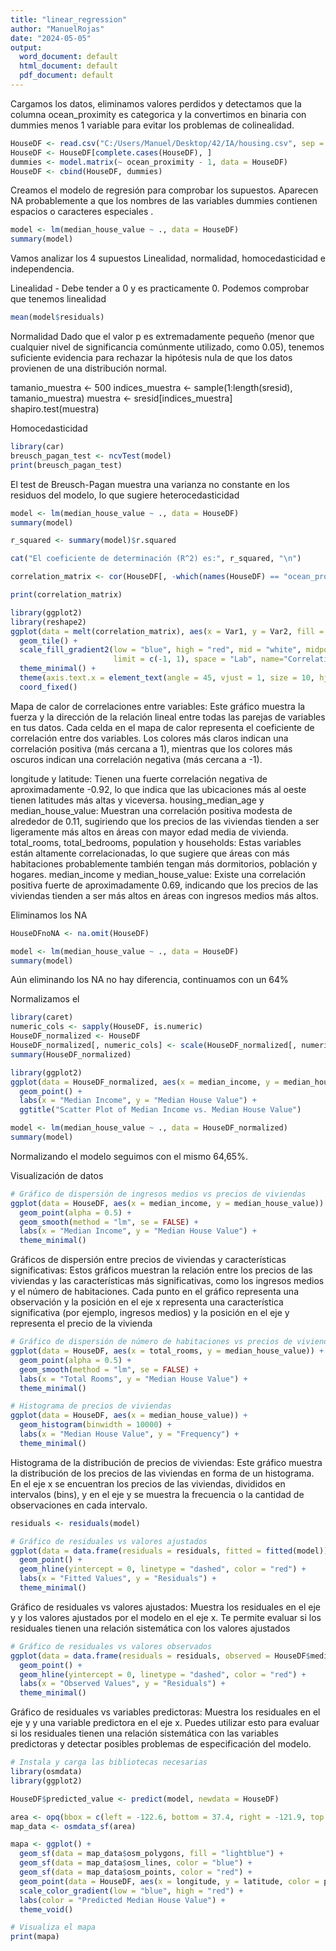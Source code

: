 ---
title: "linear_regression"
author: "ManuelRojas"
date: "2024-05-05"
output:
  word_document: default
  html_document: default
  pdf_document: default
---
Cargamos los datos, eliminamos valores perdidos y detectamos que la columna ocean_proximity es categorica y la convertimos en binaria con dummies menos 1 variable para evitar los problemas de colinealidad.

```{r}
HouseDF <- read.csv("C:/Users/Manuel/Desktop/42/IA/housing.csv", sep = ",", header = TRUE)
HouseDF <- HouseDF[complete.cases(HouseDF), ]
dummies <- model.matrix(~ ocean_proximity - 1, data = HouseDF)
HouseDF <- cbind(HouseDF, dummies)
```

Creamos el modelo de regresión para comprobar los supuestos. Aparecen NA probablemente a que los nombres de las variables dummies contienen espacios o caracteres especiales .

```{r}
model <- lm(median_house_value ~ ., data = HouseDF)
summary(model)
```
Vamos analizar los 4 supuestos Linealidad, normalidad, homocedasticidad e independencia.

Linealidad - Debe tender a 0 y es practicamente 0. Podemos comprobar que tenemos linealidad

```{r}
mean(model$residuals)
```

Normalidad
Dado que el valor p es extremadamente pequeño (menor que cualquier nivel de significancia comúnmente utilizado, como 0.05), tenemos suficiente evidencia para rechazar la hipótesis nula de que los datos provienen de una distribución normal.


tamanio_muestra <- 500
indices_muestra <- sample(1:length(sresid), tamanio_muestra)
muestra <- sresid[indices_muestra]  
shapiro.test(muestra)  

Homocedasticidad

```{r}
library(car)
breusch_pagan_test <- ncvTest(model)
print(breusch_pagan_test)

```

El test de Breusch-Pagan muestra una varianza no constante en los residuos del modelo, lo que sugiere heterocedasticidad


```{r}
model <- lm(median_house_value ~ ., data = HouseDF)
summary(model)
```
```{r}
r_squared <- summary(model)$r.squared

cat("El coeficiente de determinación (R^2) es:", r_squared, "\n")
```
```{r}
correlation_matrix <- cor(HouseDF[, -which(names(HouseDF) == "ocean_proximity")])

print(correlation_matrix)

```

```{r}
library(ggplot2)
library(reshape2)
ggplot(data = melt(correlation_matrix), aes(x = Var1, y = Var2, fill = value)) +
  geom_tile() +
  scale_fill_gradient2(low = "blue", high = "red", mid = "white", midpoint = 0,
                       limit = c(-1, 1), space = "Lab", name="Correlation") +
  theme_minimal() +
  theme(axis.text.x = element_text(angle = 45, vjust = 1, size = 10, hjust = 1)) +
  coord_fixed()
```
Mapa de calor de correlaciones entre variables:
Este gráfico muestra la fuerza y la dirección de la relación lineal entre todas las parejas de variables en tus datos. Cada celda en el mapa de calor representa el coeficiente de correlación entre dos variables. Los colores más claros indican una correlación positiva (más cercana a 1), mientras que los colores más oscuros indican una correlación negativa (más cercana a -1).


longitude y latitude: Tienen una fuerte correlación negativa de aproximadamente -0.92, lo que indica que las ubicaciones más al oeste tienen latitudes más altas y viceversa.
housing_median_age y median_house_value: Muestran una correlación positiva modesta de alrededor de 0.11, sugiriendo que los precios de las viviendas tienden a ser ligeramente más altos en áreas con mayor edad media de vivienda.
total_rooms, total_bedrooms, population y households: Estas variables están altamente correlacionadas, lo que sugiere que áreas con más habitaciones probablemente también tengan más dormitorios, población y hogares.
median_income y median_house_value: Existe una correlación positiva fuerte de aproximadamente 0.69, indicando que los precios de las viviendas tienden a ser más altos en áreas con ingresos medios más altos.


Eliminamos los NA

```{r}
HouseDFnoNA <- na.omit(HouseDF)
```

```{r}
model <- lm(median_house_value ~ ., data = HouseDF)
summary(model)
```
Aún eliminando los NA no hay diferencia, continuamos con un 64%

Normalizamos el

```{r}
library(caret)
numeric_cols <- sapply(HouseDF, is.numeric)
HouseDF_normalized <- HouseDF
HouseDF_normalized[, numeric_cols] <- scale(HouseDF_normalized[, numeric_cols])
summary(HouseDF_normalized)

```
```{r}
library(ggplot2)
ggplot(data = HouseDF_normalized, aes(x = median_income, y = median_house_value)) +
  geom_point() +
  labs(x = "Median Income", y = "Median House Value") +
  ggtitle("Scatter Plot of Median Income vs. Median House Value")

```

```{r}
model <- lm(median_house_value ~ ., data = HouseDF_normalized)
summary(model)
```
Normalizando el modelo seguimos con el mismo 64,65%.

Visualización de datos

```{r}
# Gráfico de dispersión de ingresos medios vs precios de viviendas
ggplot(data = HouseDF, aes(x = median_income, y = median_house_value)) +
  geom_point(alpha = 0.5) +
  geom_smooth(method = "lm", se = FALSE) +
  labs(x = "Median Income", y = "Median House Value") +
  theme_minimal()
```

Gráficos de dispersión entre precios de viviendas y características significativas:
Estos gráficos muestran la relación entre los precios de las viviendas y las características más significativas, como los ingresos medios y el número de habitaciones. Cada punto en el gráfico representa una observación y la posición en el eje x representa una característica significativa (por ejemplo, ingresos medios) y la posición en el eje y representa el precio de la vivienda


```{r}
# Gráfico de dispersión de número de habitaciones vs precios de viviendas
ggplot(data = HouseDF, aes(x = total_rooms, y = median_house_value)) +
  geom_point(alpha = 0.5) +
  geom_smooth(method = "lm", se = FALSE) +
  labs(x = "Total Rooms", y = "Median House Value") +
  theme_minimal()

```


```{r}
# Histograma de precios de viviendas
ggplot(data = HouseDF, aes(x = median_house_value)) +
  geom_histogram(binwidth = 10000) +
  labs(x = "Median House Value", y = "Frequency") +
  theme_minimal()
```
Histograma de la distribución de precios de viviendas:
Este gráfico muestra la distribución de los precios de las viviendas en forma de un histograma. En el eje x se encuentran los precios de las viviendas, divididos en intervalos (bins), y en el eje y se muestra la frecuencia o la cantidad de observaciones en cada intervalo.


```{r}
residuals <- residuals(model)  

# Gráfico de residuales vs valores ajustados
ggplot(data = data.frame(residuals = residuals, fitted = fitted(model)), aes(x = fitted, y = residuals)) +
  geom_point() +
  geom_hline(yintercept = 0, linetype = "dashed", color = "red") +
  labs(x = "Fitted Values", y = "Residuals") +
  theme_minimal()
```
Gráfico de residuales vs valores ajustados: Muestra los residuales en el eje y y los valores ajustados por el modelo en el eje x. Te permite evaluar si los residuales tienen una relación sistemática con los valores ajustados

```{r}
# Gráfico de residuales vs valores observados
ggplot(data = data.frame(residuals = residuals, observed = HouseDF$median_house_value), aes(x = observed, y = residuals)) +
  geom_point() +
  geom_hline(yintercept = 0, linetype = "dashed", color = "red") +
  labs(x = "Observed Values", y = "Residuals") +
  theme_minimal()
```
Gráfico de residuales vs variables predictoras: Muestra los residuales en el eje y y una variable predictora en el eje x. Puedes utilizar esto para evaluar si los residuales tienen una relación sistemática con las variables predictoras y detectar posibles problemas de especificación del modelo.

```{r}
# Instala y carga las bibliotecas necesarias
library(osmdata)
library(ggplot2)

HouseDF$predicted_value <- predict(model, newdata = HouseDF)

area <- opq(bbox = c(left = -122.6, bottom = 37.4, right = -121.9, top = 37.9))
map_data <- osmdata_sf(area)

mapa <- ggplot() +
  geom_sf(data = map_data$osm_polygons, fill = "lightblue") +
  geom_sf(data = map_data$osm_lines, color = "blue") +
  geom_sf(data = map_data$osm_points, color = "red") +
  geom_point(data = HouseDF, aes(x = longitude, y = latitude, color = predicted_value)) +
  scale_color_gradient(low = "blue", high = "red") +
  labs(color = "Predicted Median House Value") +
  theme_void()

# Visualiza el mapa
print(mapa)

```

